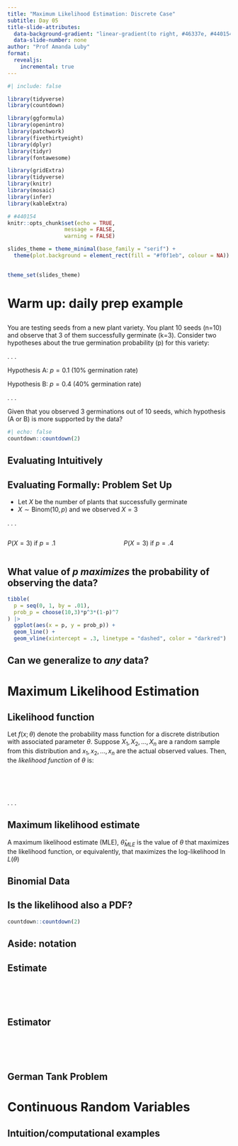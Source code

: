 ```yaml
---
title: "Maximum Likelihood Estimation: Discrete Case"
subtitle: Day 05
title-slide-attributes:
  data-background-gradient: "linear-gradient(to right, #46337e, #440154)"
  data-slide-number: none
author: "Prof Amanda Luby"
format: 
  revealjs:
    incremental: true
---
```


```r
#| include: false

library(tidyverse)
library(countdown)

library(ggformula)
library(openintro)
library(patchwork)
library(fivethirtyeight)
library(dplyr)
library(tidyr)
library(fontawesome)

library(gridExtra)
library(tidyverse)
library(knitr)
library(mosaic)
library(infer)
library(kableExtra)

# #440154
knitr::opts_chunk$set(echo = TRUE,
                  message = FALSE,
                  warning = FALSE)

slides_theme = theme_minimal(base_family = "serif") +
  theme(plot.background = element_rect(fill = "#f0f1eb", colour = NA))
  

theme_set(slides_theme)
```

# Warm up: daily prep example

## 

You are testing seeds from a new plant variety. You plant 10 seeds (n=10) and observe that 3 of them successfully germinate (k=3). Consider two hypotheses about the true germination probability (p) for this variety:

. . . 

Hypothesis A: $p = 0.1$ (10% germination rate)

Hypothesis B: $p = 0.4$ (40% germination rate)

. . . 

Given that you observed 3 germinations out of 10 seeds, which hypothesis (A or B) is more supported by the data?

```r
#| echo: false
countdown::countdown(2)
```

## Evaluating Intuitively

## Evaluating Formally: Problem Set Up

- Let $X$ be the number of plants that successfully germinate
- $X \sim \text{Binom}(10, p)$ and we observed $X=3$

. . . 

:::: columns
::: {.column width="50%"}
$P(X=3)$ if $p=.1$

:::

::: {.column .fragment width="50%"}
$P(X=3)$ if $p=.4$

:::
::::

## What value of $p$ *maximizes* the probability of observing the data? 

```r
tibble(
  p = seq(0, 1, by = .01),
  prob_p = choose(10,3)*p^3*(1-p)^7
) |>
  ggplot(aes(x = p, y = prob_p)) + 
  geom_line() + 
  geom_vline(xintercept = .3, linetype = "dashed", color = "darkred")
```

## Can we generalize to *any* data? 

# Maximum Likelihood Estimation

## 

::: callout-note
## Likelihood function

Let $f(x; \theta)$ denote the probability mass function for a discrete distribution with associated parameter $\theta$. Suppose $X_1, X_2, ... , X_n$ are a random sample from this distribution and $x_1, x_2, ... , x_n$ are the actual observed values. Then, the *likelihood function* of $\theta$ is:

<br>
<br>
<br>
:::

. . . 

::: callout-note
## Maximum likelihood estimate

A maximum likelihood estimate (MLE), $\hat{\theta}_{MLE}$ is the value of $\theta$ that maximizes the likelihood function, or equivalently, that maximizes the log-likelihood $\ln L(\theta)$

:::

## Binomial Data 

## Is the likelihood also a PDF?

```r
countdown::countdown(2)
```

## Aside: notation

::: callout-note
## Estimate

<br>
<br>
<br>
:::

::: callout-note
## Estimator

<br>
<br>
<br>
:::

## German Tank Problem

# Continuous Random Variables

## Intuition/computational examples

